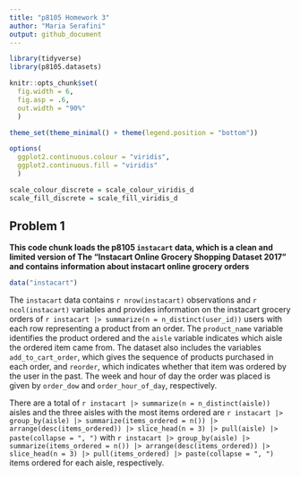 ```yaml
---
title: "p8105 Homework 3"
author: "Maria Serafini"
output: github_document
---
```


```r
library(tidyverse)
library(p8105.datasets)

knitr::opts_chunk$set(
  fig.width = 6,
  fig.asp = .6,
  out.width = "90%"
  )

theme_set(theme_minimal() + theme(legend.position = "bottom"))

options(
  ggplot2.continuous.colour = "viridis",
  ggplot2.continuous.fill = "viridis"
  )

scale_colour_discrete = scale_colour_viridis_d
scale_fill_discrete = scale_fill_viridis_d
```

## Problem 1

__This code chunk loads the p8105 `instacart` data, which is a clean and limited version of The "Instacart Online Grocery Shopping Dataset 2017" and contains information about instacart online grocery orders__
```r
data("instacart")
```

The `instacart` data contains `r nrow(instacart)` observations and `r ncol(instacart)` variables and provides information on the instacart grocery orders of `r instacart |> summarize(n = n_distinct(user_id))` users with each row representing a product from an order. The `product_name` variable identifies the product ordered and the `aisle` variable indicates which aisle the ordered item came from. The dataset also includes the variables `add_to_cart_order`, which gives the sequence of products purchased in each order, and `reorder`, which indicates whether that item was ordered by the user in the past. The week and hour of day the order was placed is given by `order_dow` and `order_hour_of_day`, respectively. 

There are a total of `r instacart |> summarize(n = n_distinct(aisle))` aisles and the three aisles with the most items ordered are `r instacart |> group_by(aisle) |> summarize(items_ordered = n()) |> arrange(desc(items_ordered)) |> slice_head(n = 3) |> pull(aisle) |> paste(collapse = ", ")` with `r instacart |> group_by(aisle) |> summarize(items_ordered = n()) |> arrange(desc(items_ordered)) |> slice_head(n = 3) |> pull(items_ordered) |> paste(collapse = ", ")` items ordered for each aisle, respectively.